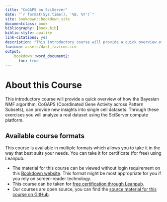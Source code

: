 ```yaml
---
title: "CoGAPS on SciServer"
date: "`r format(Sys.time(), '%B, %Y')`"
site: bookdown::bookdown_site
documentclass: book
bibliography: [book.bib]
biblio-style: apalike
link-citations: yes
description: "This introductory course will provide a quick overview of how CoGAPS can be run through the SciServer compute platform."
favicon: assets/dasl_favicon.ico
output:
    bookdown::word_document2:
      toc: true
---
```


# About this Course {-}

This introductory course will provide a quick overview of how the Bayesian NMF algorithm, CoGAPS (Coordinated Gene Activity across Pattern Subsets), can provide new insights into single cell datasets. Through these exercises you will analyze a real dataset using the SciServer compute platform.

## Available course formats

This course is available in multiple formats which allows you to take it in the way that best suits your needs. You can take it for certificate (for free) using Leanpub.

- The material for this course can be viewed without login requirement on this [Bookdown website](https://practicalgenomics.github.io/cogaps-on-sciserver/). This format might be most appropriate for you if you rely on screen-reader technology.
- This course can be taken for [free certification through Leanpub](LINK HERE).
- Our courses are open source, you can find the [source material for this course on GitHub](https://github.com/PracticalGenomics/cogaps-on-sciserver).
